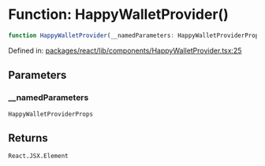 # Function: HappyWalletProvider()

```ts
function HappyWalletProvider(__namedParameters: HappyWalletProviderProps): React.JSX.Element
```

Defined in: [packages/react/lib/components/HappyWalletProvider.tsx:25](https://github.com/HappyChainDevs/happychain/blob/99d9c499d60929c60f5b0529191c07ec6adb3faa/packages/react/lib/components/HappyWalletProvider.tsx#L25)

## Parameters

### \_\_namedParameters

`HappyWalletProviderProps`

## Returns

`React.JSX.Element`
